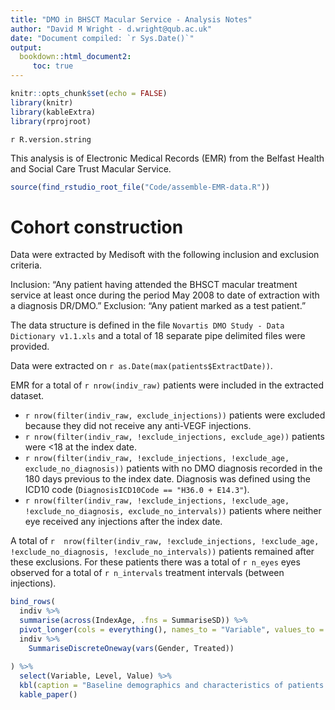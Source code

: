 ```yaml
---
title: "DMO in BHSCT Macular Service - Analysis Notes"
author: "David M Wright - d.wright@qub.ac.uk"
date: "Document compiled: `r Sys.Date()`"
output: 
  bookdown::html_document2:
     toc: true
---
```


```r
knitr::opts_chunk$set(echo = FALSE)
library(knitr)
library(kableExtra)
library(rprojroot)
```

`r R.version.string`   

This analysis is of Electronic Medical Records (EMR) from the Belfast Health and Social Care Trust Macular Service.

```r
source(find_rstudio_root_file("Code/assemble-EMR-data.R"))
```

# Cohort construction

Data were extracted by Medisoft with the following inclusion  and  exclusion criteria. 

Inclusion: "Any patient having attended the BHSCT macular treatment service at least once during the period May 2008 to date of extraction with a diagnosis DR/DMO."
Exclusion: "Any patient marked as a test patient."

The data structure is defined in the file `Novartis DMO Study - Data Dictionary v1.1.xls` and a total of 18 separate pipe delimited files were provided.

Data were extracted on `r as.Date(max(patients$ExtractDate))`.


EMR for a total of `r nrow(indiv_raw)` patients were included in the extracted dataset. 

* `r nrow(filter(indiv_raw, exclude_injections))` patients were excluded because they did not receive any anti-VEGF injections.   
* `r nrow(filter(indiv_raw, !exclude_injections, exclude_age))` patients were <18 at the index date.
* `r nrow(filter(indiv_raw, !exclude_injections, !exclude_age, exclude_no_diagnosis))` patients with no DMO diagnosis recorded in the 180 days previous to the index date. Diagnosis was defined using the ICD10 code (`DiagnosisICD10Code == "H36.0 + E14.3"`).   
* `r nrow(filter(indiv_raw, !exclude_injections, !exclude_age, !exclude_no_diagnosis, exclude_no_intervals))` patients where neither eye received any injections after the index date.

A total of `r  nrow(filter(indiv_raw, !exclude_injections, !exclude_age, !exclude_no_diagnosis, !exclude_no_intervals))` patients remained after these exclusions.
For these patients there was a total of `r n_eyes` eyes observed for a total of `r n_intervals` treatment intervals (between injections). 


```r
bind_rows(
  indiv %>% 
  summarise(across(IndexAge, .fns = SummariseSD)) %>% 
  pivot_longer(cols = everything(), names_to = "Variable", values_to = "Value"),
  indiv %>% 
    SummariseDiscreteOneway(vars(Gender, Treated))
  
) %>% 
  select(Variable, Level, Value) %>% 
  kbl(caption = "Baseline demographics and characteristics of patients with DMO. Mean and SD reported for continuous variables, frequency and percentage reported for categorical variables.") %>% 
  kable_paper()

```

